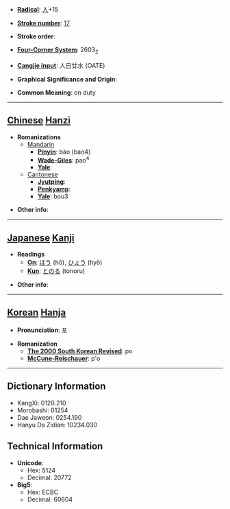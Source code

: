 * '''[[Wiktionary:Chinese radical index| Radical]]''': [[Wiktionary:Chinese radical index 人|人]]+15

* '''[[Wiktionary:Chinese total strokes index|Stroke number]]''': [[Wiktionary:Chinese total strokes index 17|17]]

* '''Stroke order''': 

* '''[[Wiktionary:Chinese four corner index|Four-Corner System]]''': 2603<sub>2</sub>

* '''[[Wiktionary:Chinese Cangjie index|Cangjie input]]''': 人日廿水 (OATE)

* '''Graphical Significance and Origin''': 

* '''Common Meaning''': on duty

----

== [[Chinese]] [[Hanzi]] ==

* '''Romanizations'''
** [[Mandarin]]
*** '''[[Pinyin]]''': bào (bao4)
*** '''[[Wade-Giles]]''': pao<sup>4</sup>
*** '''[[Yale]]''': 
**[[Cantonese]]
***'''[[Jyutping]]''':
***'''[[Penkyamp]]''': 
***'''[[Yale]]''': bou3

* '''Other info''': 

----

== [[Japanese]] [[Kanji]] ==

* '''Readings'''
** '''[[On]]''': [[ほう]] (hō), [[ひょう]] (hyō)
** '''[[Kun]]''': [[とのる]] (tonoru)

* '''Other info''':  

----

== [[Korean]] [[Hanja]] ==

* '''Pronunciation''': 포

* '''Romanization'''
** '''[[The 2000 South Korean Revised Romanization|The 2000 South Korean Revised]]''': po
** '''[[McCune-Reischauer]]''': p'o

----

== Dictionary Information ==

* KangXi: 0120.210
* Morobashi: 01254
* Dae Jaweon: 0254.190
* Hanyu Da Zidian: 10234.030

== Technical Information ==

* '''Unicode''':
** Hex: 5124
** Decimal: 20772
* '''Big5''':
** Hex: ECBC
** Decimal: 60604